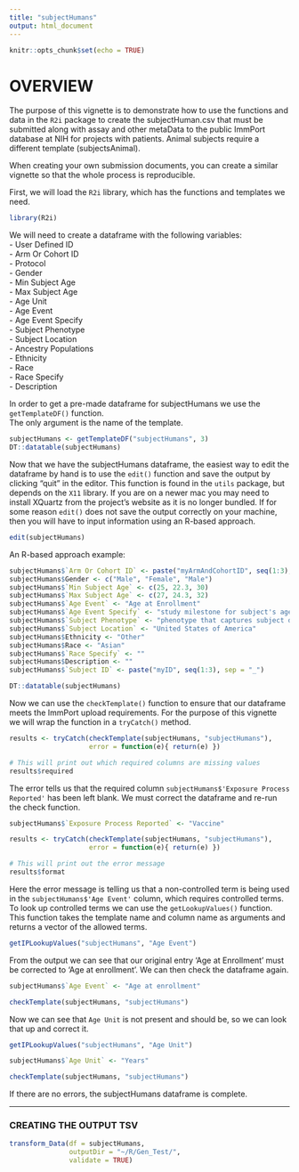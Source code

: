 ```yaml
---
title: "subjectHumans"
output: html_document
---
```


```r
knitr::opts_chunk$set(echo = TRUE)
```

# OVERVIEW
The purpose of this vignette is to demonstrate how to use the functions and data in the 
`R2i` package to create the subjectHuman.csv that must be submitted along 
with assay and other metaData to the public ImmPort database at NIH for projects with patients. Animal subjects require a different template (subjectsAnimal).  

When creating your own submission documents, you can create a similar vignette so that the whole process is 
reproducible.

First, we will load the `R2i` library, which has the functions and templates we need.

```r
library(R2i)
```

We will need to create a dataframe with the following variables:  
- User Defined ID  
- Arm Or Cohort ID  
- Protocol  
- Gender  
- Min Subject Age  
- Max Subject Age  
- Age Unit  
- Age Event  
- Age Event Specify  
- Subject Phenotype  
- Subject Location  
- Ancestry Populations  
- Ethnicity  
- Race  
- Race Specify  
- Description  
  
In order to get a pre-made dataframe for subjectHumans we use the `getTemplateDF()` function.  
The only argument is the name of the template.

```r
subjectHumans <- getTemplateDF("subjectHumans", 3)
DT::datatable(subjectHumans)
```

Now that we have the subjectHumans dataframe, the easiest way to edit the dataframe by hand is to 
use the `edit()` function and save the output by clicking "quit" in the editor.  This function 
is found in the `utils` package, but depends on the `X11` library.  If you are on a newer mac 
you may need to install XQuartz from the project's website as it is no longer bundled.  If for 
some reason `edit()` does not save the output correctly on your machine, then you will have to 
input information using an R-based approach.

```r
edit(subjectHumans)
```

An R-based approach example:

```r
subjectHumans$`Arm Or Cohort ID` <- paste("myArmAndCohortID", seq(1:3), sep = "_")
subjectHumans$Gender <- c("Male", "Female", "Male")
subjectHumans$`Min Subject Age` <- c(25, 22.3, 30)
subjectHumans$`Max Subject Age` <- c(27, 24.3, 32)
subjectHumans$`Age Event` <- "Age at Enrollment"
subjectHumans$`Age Event Specify` <- "study milestone for subject's age that is unsupported by ImmPort"
subjectHumans$`Subject Phenotype` <- "phenotype that captures subject disposition for the study"
subjectHumans$`Subject Location` <- "United States of America"
subjectHumans$Ethnicity <- "Other"
subjectHumans$Race <- "Asian"
subjectHumans$`Race Specify` <- ""
subjectHumans$Description <- ""
subjectHumans$`Subject ID` <- paste("myID", seq(1:3), sep = "_")

DT::datatable(subjectHumans)

```

Now we can use the `checkTemplate()` function to ensure that our dataframe meets the ImmPort upload requirements. For the purpose of this vignette we will wrap the function in a `tryCatch()` method.  
```r
results <- tryCatch(checkTemplate(subjectHumans, "subjectHumans"),
                    error = function(e){ return(e) }) 

# This will print out which required columns are missing values
results$required
```

The error tells us that the required column `subjectHumans$'Exposure Process Reported'` has been left blank. We must correct the dataframe and re-run the check function.
```r
subjectHumans$`Exposure Process Reported` <- "Vaccine"

results <- tryCatch(checkTemplate(subjectHumans, "subjectHumans"),
                    error = function(e){ return(e) }) 

# This will print out the error message
results$format
```
Here the error message is telling us that a non-controlled term is being used in the `subjectHumans$'Age Event'` column, which requires controlled terms. To look up controlled terms we can use the `getLookupValues()` function. This function takes the template name and column name as arguments and returns a vector of the allowed terms.

```r
getIPLookupValues("subjectHumans", "Age Event")
```
From the output we can see that our original entry 'Age at Enrollment' must be corrected to 'Age at enrollment'. We can then check the dataframe again.

```r
subjectHumans$`Age Event` <- "Age at enrollment"

checkTemplate(subjectHumans, "subjectHumans")
```

Now we can see that `Age Unit` is not present and should be, so we can look that up and correct it.

```r
getIPLookupValues("subjectHumans", "Age Unit")

subjectHumans$`Age Unit` <- "Years"

checkTemplate(subjectHumans, "subjectHumans")
```

If there are no errors, the subjectHumans dataframe is complete.  
  
------
  
### CREATING THE OUTPUT TSV

```r
transform_Data(df = subjectHumans,
               outputDir = "~/R/Gen_Test/",
               validate = TRUE)
```

